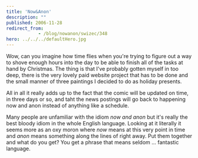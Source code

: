 ```yaml
---
title: 'Now&Anon'
description: ""
published: 2006-11-28
redirect_from: 
            - /blog/nowanon/swizec/348
hero: ../../../defaultHero.jpg
---
```

Wow, can you imagine how time flies when you're trying to figure out a way to shove enough hours into the day to be able to finish all of the tasks at hand by Christmas. The thing is that I've probably gotten myself in too deep, there is the very lovely paid website project that has to be done and the small manner of three paintings I decided to do as holiday presents.

All in all it really adds up to the fact that the comic will be updated on time, in three days or so, and taht the news postings will go back to happening now and anon instead of anything like a schedule.

Many people are unfamiliar with the idiom _now and anon_ but it's really the best bloody idiom in the whole English language. Looking at it literally it seems more as an oxy moron where _now_ means at this very point in time and _anon_ means something along the lines of right away. Put them together and what do you get? You get a phrase that means seldom ... fantastic language.